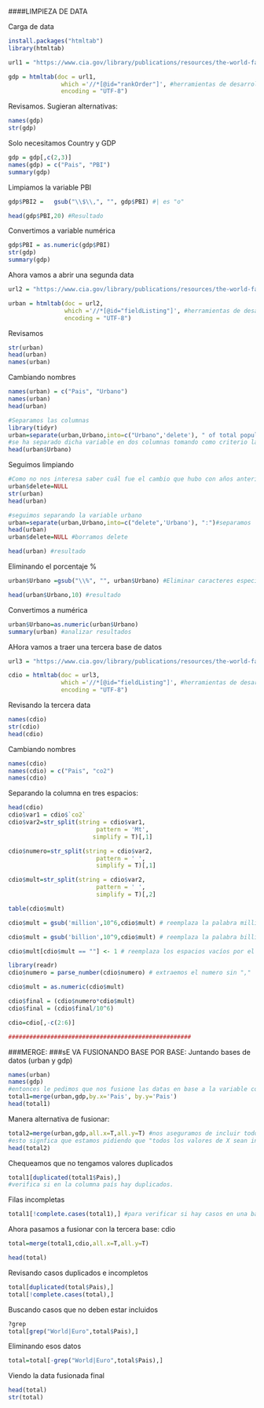 ####LIMPIEZA DE DATA

Carga de data

```r
install.packages("htmltab")
library(htmltab)

url1 = "https://www.cia.gov/library/publications/resources/the-world-factbook/fields/211rank.html" 

gdp = htmltab(doc = url1, 
               which ='//*[@id="rankOrder"]', #herramientas de desarrollador
               encoding = "UTF-8") 
```

Revisamos. Sugieran alternativas:

```r
names(gdp)
str(gdp)
```
Solo necesitamos Country y GDP

```r
gdp = gdp[,c(2,3)]
names(gdp) = c("Pais", "PBI")
summary(gdp)
```

Limpiamos la variable PBI

```r
gdp$PBI2 =   gsub("\\$\\,", "", gdp$PBI) #| es "o" 

head(gdp$PBI,20) #Resultado
```

Convertimos a variable numérica

```r
gdp$PBI = as.numeric(gdp$PBI)
str(gdp)
summary(gdp)
```

Ahora vamos a abrir una segunda data

```r
url2 = "https://www.cia.gov/library/publications/resources/the-world-factbook/fields/349.html"

urban = htmltab(doc = url2, 
                which ='//*[@id="fieldListing"]', #herramientas de desarrollador
                encoding = "UTF-8")
```

Revisamos

```r
str(urban)
head(urban)
names(urban)
```

Cambiando nombres

```r
names(urban) = c("Pais", "Urbano")
names(urban)
head(urban)

#Separamos las columnas
library(tidyr)
urban=separate(urban,Urbano,into=c("Urbano",'delete'), " of total population")
#se ha separado dicha variable en dos columnas tomando como criterio la palabra entre comillas
head(urban$Urbano)
```

Seguimos limpiando

```r
#Como no nos interesa saber cuál fue el cambio que hubo con años anteriores, eliminamos la variable DELETE
urban$delete=NULL
str(urban)
head(urban)

#seguimos separando la variable urbano
urban=separate(urban,Urbano,into=c("delete",'Urbano'), ":")#separamos 
head(urban)
urban$delete=NULL #borramos delete

head(urban) #resultado
```

Eliminando el porcentaje %

```r
urban$Urbano =gsub("\\%", "", urban$Urbano) #Eliminar caracteres especiales

head(urban$Urbano,10) #resultado
```

Convertimos a numérica

```r
urban$Urbano=as.numeric(urban$Urbano) 
summary(urban) #analizar resultados
```

AHora vamos a traer una tercera base de datos

```r
url3 = "https://www.cia.gov/library/publications/resources/the-world-factbook/fields/274.html"

cdio = htmltab(doc = url3, 
               which ='//*[@id="fieldListing"]', #herramientas de desarrollador
               encoding = "UTF-8")
```

Revisando la tercera data
```r
names(cdio)
str(cdio)
head(cdio)
```

Cambiando nombres

```r
names(cdio)
names(cdio) = c("Pais", "co2")
names(cdio)
```

Separando la columna en tres espacios:

```r
head(cdio)
cdio$var1 = cdio$`co2`
cdio$var2=str_split(string = cdio$var1,
                         pattern = 'Mt',
                        simplify = T)[,1]

cdio$numero=str_split(string = cdio$var2,
                         pattern = ' ',
                         simplify = T)[,1]

cdio$mult=str_split(string = cdio$var2,
                         pattern = ' ',
                         simplify = T)[,2]

table(cdio$mult)

cdio$mult = gsub('million',10^6,cdio$mult) # reemplaza la palabra million por el número correspondiente.

cdio$mult = gsub('billion',10^9,cdio$mult) # reemplaza la palabra billion por el número correspondiente.

cdio$mult[cdio$mult == ""] <- 1 # reemplaza los espacios vacíos por el número 1.

library(readr)
cdio$numero = parse_number(cdio$numero) # extraemos el numero sin ","

cdio$mult = as.numeric(cdio$mult)

cdio$final = (cdio$numero*cdio$mult)
cdio$final = (cdio$final/10^6)

cdio=cdio[,-c(2:6)]

####################################################

```

###MERGE: 
###sE VA FUSIONANDO BASE POR BASE: Juntando bases de datos (urban y gdp)

```r
names(urban)
names(gdp)
#entonces le pedimos que nos fusione las datas en base a la variable común: país
total1=merge(urban,gdp,by.x='Pais', by.y='Pais') 
head(total1)
```

Manera alternativa de fusionar:
```r
total2=merge(urban,gdp,all.x=T,all.y=T) #nos aseguramos de incluir todos nuestros casos
#esto signfica que estamos pidiendo que "todos los valores de X sean incluidos" y también "todos los valores de y". Presupone que la primera columna será la columna guía
head(total2)
```


Chequeamos que no tengamos valores duplicados

```r
total1[duplicated(total1$Pais),]
#verifica si en la columna país hay duplicados.
```

Filas incompletas

```r
total1[!complete.cases(total1),] #para verificar si hay casos en una base de datos que no hay en la otra
```

Ahora pasamos a fusionar con la tercera base: cdio

```r
total=merge(total1,cdio,all.x=T,all.y=T)

head(total)
```

Revisando casos duplicados e incompletos

```r
total[duplicated(total$Pais),]
total[!complete.cases(total),]
```

Buscando casos que no deben estar incluidos

```r
?grep
total[grep("World|Euro",total$Pais),]
```

Eliminando esos datos

```r
total=total[-grep("World|Euro",total$Pais),]
```

Viendo la data fusionada final
```r
head(total)
str(total)
```




